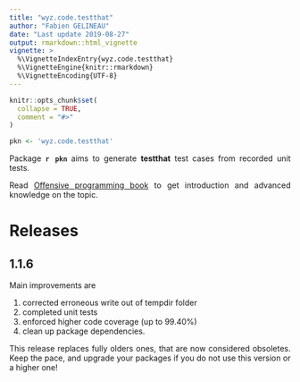 ```yaml
---
title: "wyz.code.testthat"
author: "Fabien GELINEAU"
date: "Last update 2019-08-27"
output: rmarkdown::html_vignette
vignette: >
  %\VignetteIndexEntry{wyz.code.testthat}
  %\VignetteEngine{knitr::rmarkdown}
  %\VignetteEncoding{UTF-8}
---
```


<style>
body {
text-align: justify}
</style>

```r
knitr::opts_chunk$set(
  collapse = TRUE,
  comment = "#>"
)
```

```r
pkn <- 'wyz.code.testthat'
```


Package **`r pkn`**  aims to generate **testthat** test cases from recorded unit tests.

Read [Offensive programming book](https://neonira.github.io/offensiveProgrammingBook/) to get introduction and advanced knowledge on the topic. 


# Releases 

## 1.1.6

Main improvements are 

1. corrected erroneous write out of tempdir folder
1. completed unit tests
1. enforced higher code coverage (up to 99.40%)
1. clean up package dependencies. 


This release replaces fully olders ones, that are now considered obsoletes. Keep the pace, and 
upgrade your packages if you do not use this version or a higher one!

